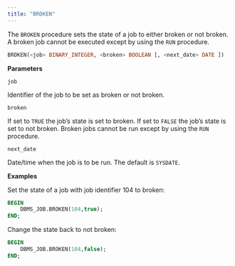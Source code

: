 ```yaml
---
title: "BROKEN"
---
```


The `BROKEN` procedure sets the state of a job to either broken or not broken. A broken job cannot be executed except by using the `RUN` procedure.

```sql
BROKEN(<job> BINARY_INTEGER, <broken> BOOLEAN [, <next_date> DATE ])
```

**Parameters**

`job`

 Identifier of the job to be set as broken or not broken.

`broken`

 If set to `TRUE` the job’s state is set to broken. If set to `FALSE` the job’s state is set to not broken. Broken jobs cannot be run except by using the `RUN` procedure.

`next_date`

 Date/time when the job is to be run. The default is `SYSDATE`.

**Examples**

Set the state of a job with job identifier 104 to broken:

```sql
BEGIN
    DBMS_JOB.BROKEN(104,true);
END;
```

Change the state back to not broken:

```sql
BEGIN
    DBMS_JOB.BROKEN(104,false);
END;
```
